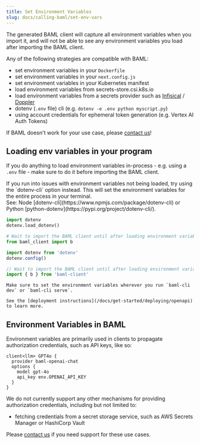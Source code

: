 ```yaml
---
title: Set Environment Variables
slug: docs/calling-baml/set-env-vars
---
```




The generated BAML client will capture all environment variables when you import it,
and will not be able to see any environment variables you load after importing
the BAML client.

Any of the following strategies are compatible with BAML:

  - set environment variables in your `Dockerfile`
  - set environment variables in your `next.config.js`
  - set environment variables in your Kubernetes manifest
  - load environment variables from secrets-store.csi.k8s.io
  - load environment variables from a secrets provider such as [Infisical](https://infisical.com/) / [Doppler](https://www.doppler.com/)
  - dotenv (`.env` file) cli (e.g. `dotenv -e .env python myscript.py`)
  - using account credentials for ephemeral token generation (e.g. Vertex AI Auth Tokens)

<Tip>If BAML doesn't work for your use case, please [contact us]!</Tip>


## Loading env variables in your program

If you do anything to load environment variables in-process - e.g. using a
`.env` file - make sure to do it before importing the BAML client.


<Tip>
If you run into issues with environment variables not being loaded, try using the `dotenv-cli` option instead. This will set the environment variables for the entire process in your terminal.<br />
See: Node [dotenv-cli](https://www.npmjs.com/package/dotenv-cli) or Python [python-dotenv](https://pypi.org/project/dotenv-cli/).
</Tip> 


<CodeBlocks>

```python Python
import dotenv
dotenv.load_dotenv()

# Wait to import the BAML client until after loading environment variables
from baml_client import b
```

```typescript TypeScript
import dotenv from 'dotenv'
dotenv.config()

// Wait to import the BAML client until after loading environment variables
import { b } from 'baml-client'
```

```text OpenAPI
Make sure to set the environment variables wherever you run `baml-cli dev` or `baml-cli serve`.

See the [deployment instructions](/docs/get-started/deploying/openapi) to learn more.
```

</CodeBlocks>


## Environment Variables in BAML

Environment variables are primarily used in clients to propagate authorization
credentials, such as API keys, like so:

```baml
client<llm> GPT4o {
  provider baml-openai-chat
  options {
    model gpt-4o
    api_key env.OPENAI_API_KEY
  }
}
```

We do not currently support any other mechanisms for providing authorization
credentials, including but not limited to:

  - fetching credentials from a secret storage service, such as AWS Secrets
    Manager or HashiCorp Vault

Please [contact us] if you need support for these use cases.

[contact us]: /contact
